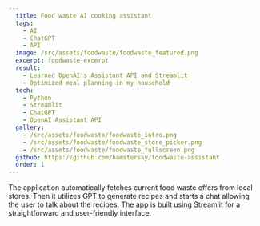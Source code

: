 ```yaml
---
  title: Food waste AI cooking assistant
  tags:
    - AI
    - ChatGPT
    - API
  image: /src/assets/foodwaste/foodwaste_featured.png
  excerpt: foodwaste-excerpt
  result:
    - Learned OpenAI's Assistant API and Streamlit
    - Optimized meal planning in my household
  tech:
    - Python
    - Streamlit
    - ChatGPT
    - OpenAI Assistant API
  gallery:
    - /src/assets/foodwaste/foodwaste_intro.png
    - /src/assets/foodwaste/foodwaste_store_picker.png
    - /src/assets/foodwaste/foodwaste_fullscreen.png
  github: https://github.com/hamstersky/foodwaste-assistant
  order: 1
---
```


The application automatically fetches current food waste offers from local stores. Then it utilizes GPT to generate recipes and starts a chat allowing the user to talk about the recipes.
The app is built using Streamlit for a straightforward and user-friendly interface.
